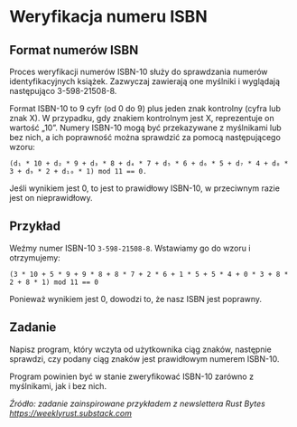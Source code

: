 # Weryfikacja numeru ISBN

## Format numerów ISBN

Proces weryfikacji numerów ISBN-10 służy do sprawdzania numerów identyfikacyjnych książek. Zazwyczaj zawierają one myślniki i wyglądają następująco 3-598-21508-8.

Format ISBN-10 to 9 cyfr (od 0 do 9) plus jeden znak kontrolny (cyfra lub znak X). W przypadku, gdy znakiem kontrolnym jest X, reprezentuje on wartość „10”. Numery ISBN-10 mogą być przekazywane z myślnikami lub bez nich, a ich poprawność można sprawdzić za pomocą następującego wzoru:

```
(d₁ * 10 + d₂ * 9 + d₃ * 8 + d₄ * 7 + d₅ * 6 + d₆ * 5 + d₇ * 4 + d₈ * 3 + d₉ * 2 + d₁₀ * 1) mod 11 == 0.
```

Jeśli wynikiem jest 0, to jest to prawidłowy ISBN-10, w przeciwnym razie jest on nieprawidłowy.

## Przykład

Weźmy numer ISBN-10 `3-598-21508-8`. Wstawiamy go do wzoru i otrzymujemy:

```
(3 * 10 + 5 * 9 + 9 * 8 + 8 * 7 + 2 * 6 + 1 * 5 + 5 * 4 + 0 * 3 + 8 * 2 + 8 * 1) mod 11 == 0
```

Ponieważ wynikiem jest 0, dowodzi to, że nasz ISBN jest poprawny.

## Zadanie

Napisz program, który wczyta od użytkownika ciąg znaków, następnie sprawdzi, czy podany ciąg znaków jest prawidłowym numerem ISBN-10.

Program powinien być w stanie zweryfikować ISBN-10 zarówno z myślnikami, jak i bez nich.

*Źródło: zadanie zainspirowane przykładem z newslettera Rust Bytes https://weeklyrust.substack.com*




